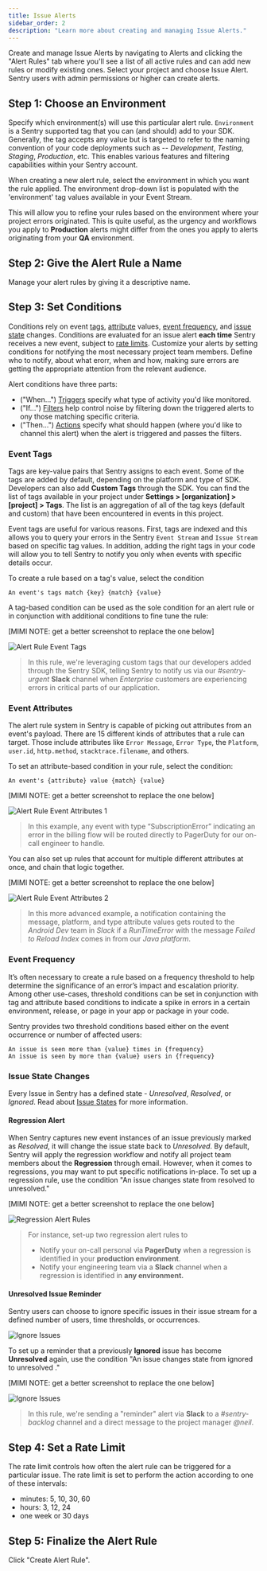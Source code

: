 ```yaml
---
title: Issue Alerts
sidebar_order: 2
description: "Learn more about creating and managing Issue Alerts."
---
```


Create and manage Issue Alerts by navigating to Alerts and clicking the "Alert Rules" tab where you'll see a list of all active rules and can add new rules or modify existing ones. Select your project and choose Issue Alert. Sentry users with admin permissions or higher can create alerts.

## Step 1: Choose an Environment
Specify which environment(s) will use this particular alert rule. `Environment` is a Sentry supported tag that you can (and should) add to your SDK. Generally, the tag accepts any value but is targeted to refer to the naming convention of your code deployments such as -- _Development_, _Testing_, _Staging_, _Production_, etc. This enables various features and filtering capabilities within your Sentry account.

When creating a new alert rule, select the environment in which you want the rule applied. The environment drop-down list is populated with the 'environment' tag values available in your Event Stream.

This will allow you to refine your rules based on the environment where your project errors originated. This is quite useful, as the urgency and workflows you apply to **Production** alerts might differ from the ones you apply to alerts originating from your **QA** environment.

## Step 2: Give the Alert Rule a Name
Manage your alert rules by giving it a descriptive name.

## Step 3: Set Conditions
Conditions rely on event [tags](#event-tags), [attribute](#event-attributes) values, [event frequency](#event-frequency), and [issue state](#issue-state-changes) changes. Conditions are evaluated for an issue alert **each time** Sentry receives a new event, subject to [rate limits](/product/alerts-notifications/issue-alerts/#rate-limit). Customize your alerts by setting conditions for notifying the most necessary project team members. Define who to notify, about what erorr, when and how, making sure errors are getting the appropriate attention from the relevant audience.

Alert conditions have three parts:

- ("When...") [Triggers](/product/alerts-notifications/issue-alerts/#triggers) specify what type of activity you'd like monitored.
- ("If...") [Filters](/product/alerts-notifications/issue-alerts/#filters) help control noise by filtering down the triggered alerts to ony those matching specific criteria.
- ("Then...") [Actions](/product/alerts-notifications/issue-alerts/#actions) specify what should happen (where you'd like to channel this alert) when the alert is triggered and passes the filters.

### Event Tags

Tags are key-value pairs that Sentry assigns to each event. Some of the tags are added by default, depending on the platform and type of SDK. Developers can also add **Custom Tags** through the SDK. You can find the list of tags available in your project under **Settings > [organization] > [project] > Tags**. The list is an aggregation of all of the tag keys (default and custom) that have been encountered in events in this project.

Event tags are useful for various reasons. First, tags are indexed and this allows you to query your errors in the Sentry `Event Stream` and `Issue Stream` based on specific tag values. In addition, adding the right tags in your code will allow you to tell Sentry to notify you only when events with specific details occur.

To create a rule based on a tag's value, select the condition

```
An event's tags match {key} {match} {value}
```

A tag-based condition can be used as the sole condition for an alert rule or in conjunction with additional conditions to fine tune the rule:

[MIMI NOTE: get a better screenshot to replace the one below]

![Alert Rule Event Tags](alerts_notifications_11.png)

> In this rule, we're leveraging custom tags that our developers added through the Sentry SDK, telling Sentry to notify us via our _#sentry-urgent_ **Slack** channel when _Enterprise_ customers are experiencing errors in critical parts of our application.

### Event Attributes

The alert rule system in Sentry is capable of picking out attributes from an event's payload. There are 15 different kinds of attributes that a rule can target. Those include attributes like `Error Message`, `Error Type`, the `Platform`, `user.id`, `http.method`, `stacktrace.filename`, and others.

To set an attribute-based condition in your rule, select the condition:

```
An event's {attribute} value {match} {value}
```

[MIMI NOTE: get a better screenshot to replace the one below]

![Alert Rule Event Attributes 1](alerts_notifications_12.png)

> In this example, any event with type “SubscriptionError” indicating an error in the billing flow will be routed directly to PagerDuty for our on-call engineer to handle.

You can also set up rules that account for multiple different attributes at once, and chain that logic together.

[MIMI NOTE: get a better screenshot to replace the one below]

![Alert Rule Event Attributes 2](alerts_notifications_13.png)

> In this more advanced example, a notification containing the message, platform, and type attribute values gets routed to the _Android Dev_ team in _Slack_ if a _RunTimeError_ with the message _Failed to Reload Index_ comes in from our _Java platform_.

### Event Frequency

It’s often necessary to create a rule based on a frequency threshold to help determine the significance of an error’s impact and escalation priority. Among other use-cases, threshold conditions can be set in conjunction with tag and attribute based conditions to indicate a spike in errors in a certain environment, release, or page in your app or package in your code.

Sentry provides two threshold conditions based either on the event occurrence or number of affected users:

```
An issue is seen more than {value} times in {frequency}
An issue is seen by more than {value} users in {frequency}
```

### Issue State Changes

Every Issue in Sentry has a defined state - _Unresolved_, _Resolved_, or _Ignored_. Read about [Issue States](/product/alerts-notifications/notifications/#issue-states) for more information.

#### Regression Alert

When Sentry captures new event instances of an issue previously marked as _Resolved_, it will change the issue state back to _Unresolved_. By default, Sentry will apply the regression workflow and notify all project team members about the **Regression** through email. However, when it comes to regressions, you may want to put specific notifications in-place. To set up a regression rule, use the condition "An issue changes state from resolved to unresolved."

[MIMI NOTE: get a better screenshot to replace the one below]

![Regression Alert Rules](alerts_notifications_06.png)

> For instance, set-up two regression alert rules to
>
> - Notify your on-call personal via **PagerDuty** when a regression is identified in your **production environment**.
> - Notify your engineering team via a **Slack** channel when a regression is identified in **any environment.**

#### Unresolved Issue Reminder

Sentry users can choose to ignore specific issues in their issue stream for a defined number of users, time thresholds, or occurrences.

![Ignore Issues](alerts_notifications_07.png)

To set up a reminder that a previously **Ignored** issue has become **Unresolved** again, use the condition "An issue changes state from ignored to unresolved
."

[MIMI NOTE: get a better screenshot to replace the one below]

![Ignore Issues](alerts_notifications_08.png)

> In this rule, we're sending a "reminder" alert via **Slack** to a _#sentry-backlog_ channel and a direct message to the project manager _@neil_.

## Step 4: Set a Rate Limit
The rate limit controls how often the alert rule can be triggered for a particular issue. The rate limit is set to perform the action according to one of these intervals:

- minutes: 5, 10, 30, 60
- hours: 3, 12, 24
- one week or 30 days

## Step 5: Finalize the Alert Rule
Click "Create Alert Rule".
